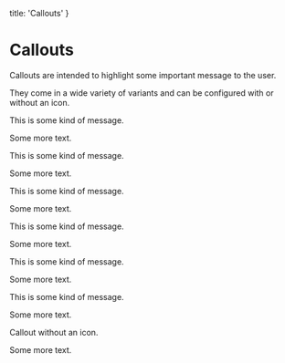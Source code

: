 
  title: 'Callouts'
}

# Callouts

Callouts are intended to highlight some important message to the user.

They come in a wide variety of variants and can be configured with or without an icon.

<Callout variant="default" Icon={Link}>
  This is some kind of message.

  Some more text.
</Callout>

<Callout variant="primary" Icon={Info}>
  This is some kind of message.

  Some more text.
</Callout>

<Callout variant="secondary" Icon={Warn}>
  This is some kind of message.

  Some more text.
</Callout>

<Callout variant="positive" Icon={Link}>
  This is some kind of message.

  Some more text.
</Callout>

<Callout variant="negative" Icon={Warn}>
  This is some kind of message.

  Some more text.
</Callout>

<Callout variant="info" Icon={Info}>
  This is some kind of message.

  Some more text.
</Callout>

<Callout variant="primary">
  Callout without an icon.

  Some more text.
</Callout>
